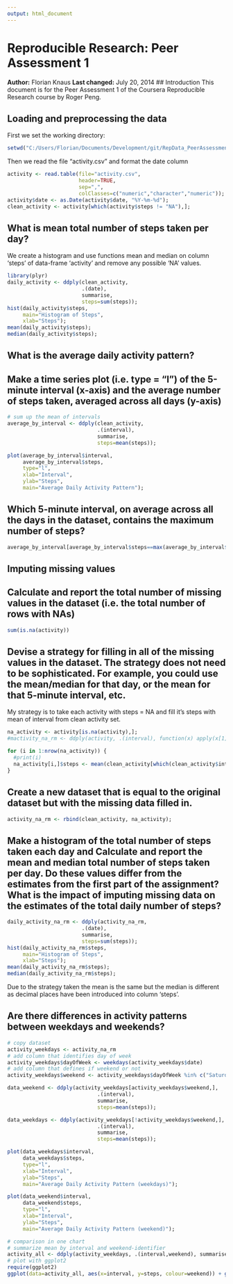 ```yaml
---
output: html_document
---
```

# Reproducible Research: Peer Assessment 1
**Author:** Florian Knaus
**Last changed:** July 20, 2014
## Introduction
This document is for the Peer Assessment 1 of the Coursera Reproducible Research course by Roger Peng.


## Loading and preprocessing the data
First we set the working directory:
```r
setwd("C:/Users/Florian/Documents/Development/git/RepData_PeerAssessment1");
```
Then we read the file "activity.csv" and format the date column
```r
activity <- read.table(file="activity.csv", 
                       header=TRUE,
                       sep=",",
                       colClasses=c("numeric","character","numeric"));
activity$date <- as.Date(activity$date, "%Y-%m-%d");
clean_activity <- activity[which(activity$steps != "NA"),];
```


## What is mean total number of steps taken per day?
We create a histogram and use functions mean and median on column 'steps' of data-frame 'activity' and remove any possible 'NA' values.
```r
library(plyr)
daily_activity <- ddply(clean_activity, 
                        .(date), 
                        summarise, 
                        steps=sum(steps));
hist(daily_activity$steps,
     main="Histogram of Steps", 
     xlab="Steps");
mean(daily_activity$steps);
median(daily_activity$steps);
```


## What is the average daily activity pattern?

## Make a time series plot (i.e. type = "l") of the 5-minute interval (x-axis) and the average number of steps taken, averaged across all days (y-axis)
```r
# sum up the mean of intervals
average_by_interval <- ddply(clean_activity, 
                             .(interval), 
                             summarise, 
                             steps=mean(steps));

plot(average_by_interval$interval, 
     average_by_interval$steps, 
     type="l",
     xlab="Interval",
     ylab="Steps",
     main="Average Daily Activity Pattern");
```

## Which 5-minute interval, on average across all the days in the dataset, contains the maximum number of steps?
```r
average_by_interval[average_by_interval$steps==max(average_by_interval$steps),]
```


## Imputing missing values

## Calculate and report the total number of missing values in the dataset (i.e. the total number of rows with NAs)
```r
sum(is.na(activity))
```

## Devise a strategy for filling in all of the missing values in the dataset. The strategy does not need to be sophisticated. For example, you could use the mean/median for that day, or the mean for that 5-minute interval, etc.

My strategy is to take each activity with steps = NA and fill it's steps with mean of interval from clean activity set.

```r
na_activity <- activity[is.na(activity),];
#mactivity_na_rm <- ddply(activity, .(interval), function(x) apply(x[1], 2, mean))

for (i in 1:nrow(na_activity)) {
  #print(i)
  na_activity[i,]$steps <- mean(clean_activity[which(clean_activity$interval == na_activity[i,]$interval),]$steps);
}
```

## Create a new dataset that is equal to the original dataset but with the missing data filled in.

```r
activity_na_rm <- rbind(clean_activity, na_activity);
```

## Make a histogram of the total number of steps taken each day and Calculate and report the mean and median total number of steps taken per day. Do these values differ from the estimates from the first part of the assignment? What is the impact of imputing missing data on the estimates of the total daily number of steps?

```r
daily_activity_na_rm <- ddply(activity_na_rm, 
                        .(date), 
                        summarise, 
                        steps=sum(steps));
hist(daily_activity_na_rm$steps,
     main="Histogram of Steps", 
     xlab="Steps");
mean(daily_activity_na_rm$steps);
median(daily_activity_na_rm$steps);
```

Due to the strategy taken the mean is the same but the median is different as decimal places have been introduced into column 'steps'.

## Are there differences in activity patterns between weekdays and weekends?
```r
# copy dataset
activity_weekdays <- activity_na_rm
# add column that identifies day of week
activity_weekdays$dayOfWeek <- weekdays(activity_weekdays$date)
# add column that defines if weekend or not
activity_weekdays$weekend <- activity_weekdays$dayOfWeek %in% c("Saturday", "Sunday")

data_weekend <- ddply(activity_weekdays[activity_weekdays$weekend,], 
                             .(interval), 
                             summarise, 
                             steps=mean(steps));

data_weekdays <- ddply(activity_weekdays[!activity_weekdays$weekend,], 
                             .(interval), 
                             summarise, 
                             steps=mean(steps));

plot(data_weekdays$interval, 
     data_weekdays$steps, 
     type="l",
     xlab="Interval",
     ylab="Steps",
     main="Average Daily Activity Pattern (weekdays)");

plot(data_weekend$interval, 
     data_weekend$steps, 
     type="l",
     xlab="Interval",
     ylab="Steps",
     main="Average Daily Activity Pattern (weekend)");

# comparison in one chart
# summarize mean by interval and weekend-identifier
activity_all <- ddply(activity_weekdays, .(interval,weekend), summarise, steps=mean(steps))
# plot with ggplot2
require(ggplot2)
ggplot(data=activity_all, aes(x=interval, y=steps, colour=weekend)) + geom_line()

```
